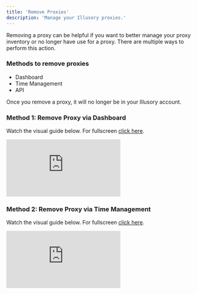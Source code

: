 ```yaml
---
title: 'Remove Proxies'
description: 'Manage your Illusory proxies.'
---
```


Removing a proxy can be helpful if you want to better manage your proxy inventory or no longer have use for a proxy. There are multiple ways to perform this action.

### Methods to remove proxies

- Dashboard
- Time Management
- API

<Warning>
    Once you remove a proxy, it will no longer be in your Illusory account.
</Warning>

### Method 1: Remove Proxy via Dashboard

Watch the visual guide below. For fullscreen [click here](https://app.arcade.software/share/KrJk8QbfVM3szAMKV1sD).

<div style={{
    position: 'relative',
    paddingBottom: 'calc(66% + 41px)',
    height: '0'
}}>
    <iframe
        src="https://demo.arcade.software/KrJk8QbfVM3szAMKV1sD?embed"
        title="Remove Proxies"
        frameborder="0"
        loading="lazy"
        allowfullscreen
        webkitallowfullscreen
        mozallowfullscreen
        style={{
            background: '#000000',
            width: '100%',
            height: '100%',
            position: 'absolute',
            top: '0',
            left: '0',
            colorScheme: 'none'
        }}></iframe>
</div>


### Method 2: Remove Proxy via Time Management

Watch the visual guide below. For fullscreen [click here](https://app.arcade.software/share/gorJKYAdB4tl443jLBO9).

<div style={{
    position: 'relative',
    paddingBottom: 'calc(66% + 41px)',
    height: '0'
}}>
    <iframe
        src="https://demo.arcade.software/gorJKYAdB4tl443jLBO9?embed"
        title="Remove Proxies"
        frameborder="0"
        loading="lazy"
        allowfullscreen
        webkitallowfullscreen
        mozallowfullscreen
        style={{
            background: '#000000',
            width: '100%',
            height: '100%',
            position: 'absolute',
            top: '0',
            left: '0',
            colorScheme: 'none'
        }}></iframe>
</div>
